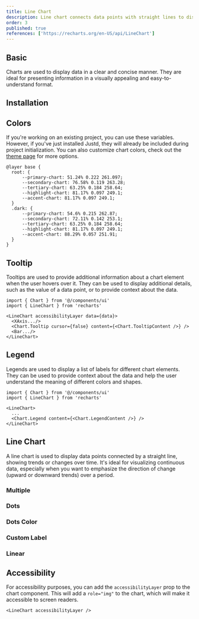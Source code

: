 ```yaml
---
title: Line Chart
description: Line chart connects data points with straight lines to display trends over time or categories.
order: 3
published: true
references: ['https://recharts.org/en-US/api/LineChart']
---
```

## Basic
Charts are used to display data in a clear and concise manner. They are ideal for presenting information in a visually appealing and easy-to-understand format.
<Demo center component="chart/line/line-chart-demo" />

## Installation
<Install component='chart' />

## Colors
If you're working on an existing project, you can use these variables. However, if you've just installed Justd, they will already be included during project initialization. You can also customize chart colors, check out the [theme page](/themes) for more options.
```
@layer base {
  root: {
      --primary-chart: 51.24% 0.222 261.097;
      --secondary-chart: 76.58% 0.119 263.28;
      --tertiary-chart: 63.25% 0.184 258.64;
      --highlight-chart: 81.17% 0.097 249.1;
      --accent-chart: 81.17% 0.097 249.1;
  }
  .dark: {
      --primary-chart: 54.6% 0.215 262.87;
      --secondary-chart: 72.11% 0.142 253.1;
      --tertiary-chart: 63.25% 0.184 258.64;
      --highlight-chart: 81.17% 0.097 249.1;
      --accent-chart: 88.29% 0.057 251.91;
  }
}
```

## Tooltip
Tooltips are used to provide additional information about a chart element when the user hovers over it. They can be used to display additional details, such as the value of a data point, or to provide context about the data.
```
import { Chart } from '@/components/ui'
import { LineChart } from 'recharts'

<LineChart accessibilityLayer data={data}>
  <XAxis.../>
  <Chart.Tooltip cursor={false} content={<Chart.TooltipContent />} />
  <Bar.../>
</LineChart>
```

## Legend
Legends are used to display a list of labels for different chart elements. They can be used to provide context about the data and help the user understand the meaning of different colors and shapes.
```
import { Chart } from '@/components/ui'
import { LineChart } from 'recharts'

<LineChart>
  ...
  <Chart.Legend content={<Chart.LegendContent />} />
</LineChart>
```

## Line Chart
A line chart is used to display data points connected by a straight line, showing trends or changes over time. It's ideal for visualizing continuous data, especially when you want to emphasize the direction of change (upward or downward trends) over a period.

### Multiple
<Demo center component="chart/line/line-chart-multiple-demo" />

### Dots
<Demo center component="chart/line/line-chart-dots-demo" />

### Dots Color
<Demo center component="chart/line/line-chart-dots-color-demo" />

### Custom Label
<Demo center component="chart/line/line-chart-label-demo" />

### Linear
<Demo center component="chart/line/line-chart-linear-demo" />

## Accessibility
For accessibility purposes, you can add the `accessibilityLayer` prop to the chart component. This will add a `role="img"` to the chart, which will make it accessible to screen readers.
```
<LineChart accessibilityLayer />
```
